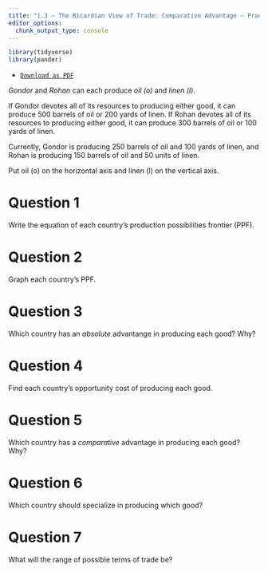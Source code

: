 ```yaml
---
title: "1.3 — The Ricardian View of Trade: Comparative Advantage — Practice Problems"
editor_options: 
  chunk_output_type: console
---
```


```r
library(tidyverse)
library(pander)
```

- [<i class="fas fa-file-pdf"></i> `Download as PDF`](/practice/1.3-practice-pdf.pdf)
<!--- [<i class="fas fa-file-pdf"></i> `Answer Key`](/practice/1.3-practice-answers.pdf)-->

*Gondor* and *Rohan* can each produce *oil (o)* and *linen (l)*. 

If Gondor devotes all of its resources to producing either good, it can produce 500 barrels of oil or 200 yards of linen. If Rohan devotes all of its resources to producing either good, it can produce 300 barrels of oil or 100 yards of linen. 

Currently, Gondor is producing 250 barrels of oil and 100 yards of linen, and Rohan is producing 150 barrels of oil and 50 units of linen.

Put oil (o) on the horizontal axis and linen (l) on the vertical axis.

# Question 1

Write the equation of each country's production possibilities frontier (PPF).

# Question 2

Graph each country's PPF.

# Question 3

Which country has an *absolute* advantange in producing each good? Why?

# Question 4

Find each country's opportunity cost of producing each good.

# Question 5

Which country has a *comparative* advantage in producing each good? Why?

# Question 6

Which country should specialize in producing which good?

# Question 7

What will the range of possible terms of trade be? 